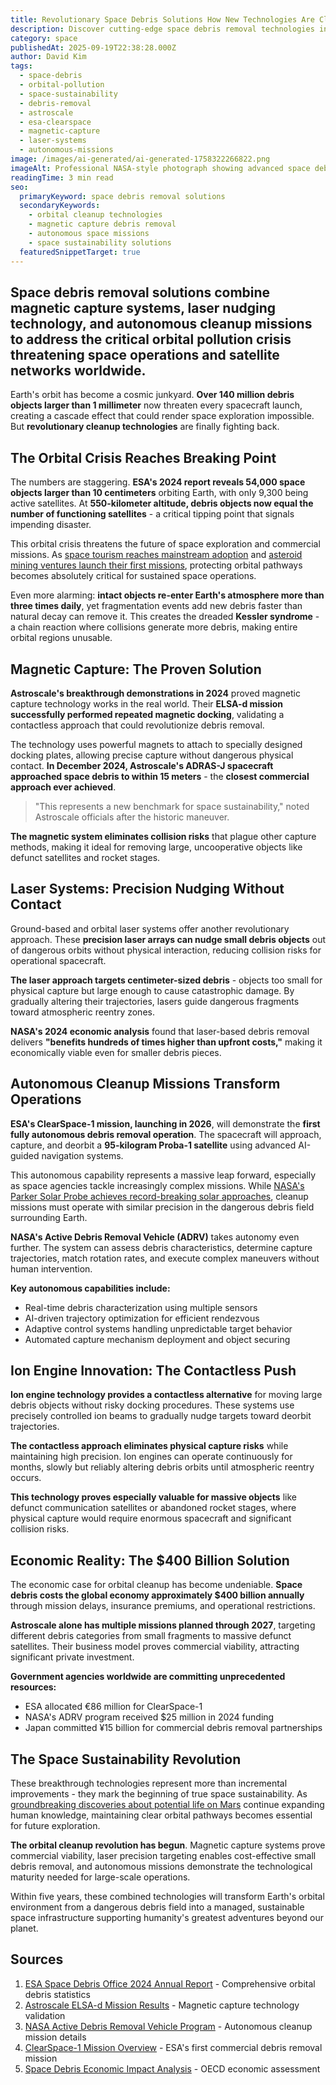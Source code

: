 ```yaml
---
title: Revolutionary Space Debris Solutions How New Technologies Are Cleaning Earth Orbit
description: Discover cutting-edge space debris removal technologies including magnetic capture systems, laser nudging and autonomous cleanup missions.
category: space
publishedAt: 2025-09-19T22:38:28.000Z
author: David Kim
tags:
  - space-debris
  - orbital-pollution
  - space-sustainability
  - debris-removal
  - astroscale
  - esa-clearspace
  - magnetic-capture
  - laser-systems
  - autonomous-missions
image: /images/ai-generated/ai-generated-1758322266822.png
imageAlt: Professional NASA-style photograph showing advanced space debris removal technologies in action, featuring spacecraft with magnetic capture systems and laser equipment operating in Earth orbit against the dramatic backdrop of space
readingTime: 3 min read
seo:
  primaryKeyword: space debris removal solutions
  secondaryKeywords:
    - orbital cleanup technologies
    - magnetic capture debris removal
    - autonomous space missions
    - space sustainability solutions
  featuredSnippetTarget: true
---
```


## Space debris removal solutions combine magnetic capture systems, laser nudging technology, and autonomous cleanup missions to address the critical orbital pollution crisis threatening space operations and satellite networks worldwide.

Earth's orbit has become a cosmic junkyard. **Over 140 million debris objects larger than 1 millimeter** now threaten every spacecraft launch, creating a cascade effect that could render space exploration impossible. But **revolutionary cleanup technologies** are finally fighting back.

## The Orbital Crisis Reaches Breaking Point

The numbers are staggering. **ESA's 2024 report reveals 54,000 space objects larger than 10 centimeters** orbiting Earth, with only 9,300 being active satellites. At **550-kilometer altitude, debris objects now equal the number of functioning satellites** - a critical tipping point that signals impending disaster.

This orbital crisis threatens the future of space exploration and commercial missions. As [space tourism reaches mainstream adoption](space-tourism-reaches-mainstream) and [asteroid mining ventures launch their first missions](asteroid-mining-becomes-reality), protecting orbital pathways becomes absolutely critical for sustained space operations.

Even more alarming: **intact objects re-enter Earth's atmosphere more than three times daily**, yet fragmentation events add new debris faster than natural decay can remove it. This creates the dreaded **Kessler syndrome** - a chain reaction where collisions generate more debris, making entire orbital regions unusable.

## Magnetic Capture: The Proven Solution

**Astroscale's breakthrough demonstrations in 2024** proved magnetic capture technology works in the real world. Their **ELSA-d mission successfully performed repeated magnetic docking**, validating a contactless approach that could revolutionize debris removal.

The technology uses powerful magnets to attach to specially designed docking plates, allowing precise capture without dangerous physical contact. **In December 2024, Astroscale's ADRAS-J spacecraft approached space debris to within 15 meters** - the **closest commercial approach ever achieved**.

> "This represents a new benchmark for space sustainability," noted Astroscale officials after the historic maneuver.

**The magnetic system eliminates collision risks** that plague other capture methods, making it ideal for removing large, uncooperative objects like defunct satellites and rocket stages.

## Laser Systems: Precision Nudging Without Contact

Ground-based and orbital laser systems offer another revolutionary approach. These **precision laser arrays can nudge small debris objects** out of dangerous orbits without physical interaction, reducing collision risks for operational spacecraft.

**The laser approach targets centimeter-sized debris** - objects too small for physical capture but large enough to cause catastrophic damage. By gradually altering their trajectories, lasers guide dangerous fragments toward atmospheric reentry zones.

**NASA's 2024 economic analysis** found that laser-based debris removal delivers **"benefits hundreds of times higher than upfront costs,"** making it economically viable even for smaller debris pieces.

## Autonomous Cleanup Missions Transform Operations

**ESA's ClearSpace-1 mission, launching in 2026**, will demonstrate the **first fully autonomous debris removal operation**. The spacecraft will approach, capture, and deorbit a **95-kilogram Proba-1 satellite** using advanced AI-guided navigation systems.

This autonomous capability represents a massive leap forward, especially as space agencies tackle increasingly complex missions. While [NASA's Parker Solar Probe achieves record-breaking solar approaches](parker-solar-probe-christmas-eve-historic-flyby), cleanup missions must operate with similar precision in the dangerous debris field surrounding Earth.

**NASA's Active Debris Removal Vehicle (ADRV)** takes autonomy even further. The system can assess debris characteristics, determine capture trajectories, match rotation rates, and execute complex maneuvers without human intervention.

**Key autonomous capabilities include:**

- Real-time debris characterization using multiple sensors
- AI-driven trajectory optimization for efficient rendezvous
- Adaptive control systems handling unpredictable target behavior
- Automated capture mechanism deployment and object securing

## Ion Engine Innovation: The Contactless Push

**Ion engine technology provides a contactless alternative** for moving large debris objects without risky docking procedures. These systems use precisely controlled ion beams to gradually nudge targets toward deorbit trajectories.

**The contactless approach eliminates physical capture risks** while maintaining high precision. Ion engines can operate continuously for months, slowly but reliably altering debris orbits until atmospheric reentry occurs.

**This technology proves especially valuable for massive objects** like defunct communication satellites or abandoned rocket stages, where physical capture would require enormous spacecraft and significant collision risks.

## Economic Reality: The $400 Billion Solution

The economic case for orbital cleanup has become undeniable. **Space debris costs the global economy approximately $400 billion annually** through mission delays, insurance premiums, and operational restrictions.

**Astroscale alone has multiple missions planned through 2027**, targeting different debris categories from small fragments to massive defunct satellites. Their business model proves commercial viability, attracting significant private investment.

**Government agencies worldwide are committing unprecedented resources:**

- ESA allocated €86 million for ClearSpace-1
- NASA's ADRV program received $25 million in 2024 funding
- Japan committed ¥15 billion for commercial debris removal partnerships

## The Space Sustainability Revolution

These breakthrough technologies represent more than incremental improvements - they mark the beginning of true space sustainability. As [groundbreaking discoveries about potential life on Mars](nasa-mars-emergency-discovery-biosignature) continue expanding human knowledge, maintaining clear orbital pathways becomes essential for future exploration.

**The orbital cleanup revolution has begun**. Magnetic capture systems prove commercial viability, laser precision targeting enables cost-effective small debris removal, and autonomous missions demonstrate the technological maturity needed for large-scale operations.

Within five years, these combined technologies will transform Earth's orbital environment from a dangerous debris field into a managed, sustainable space infrastructure supporting humanity's greatest adventures beyond our planet.

## Sources

1. [ESA Space Debris Office 2024 Annual Report](https://www.esa.int/Space_Safety/Space_Debris/ESA_s_annual_space_environment_report) - Comprehensive orbital debris statistics
2. [Astroscale ELSA-d Mission Results](https://astroscale.com/elsa-d/) - Magnetic capture technology validation
3. [NASA Active Debris Removal Vehicle Program](https://www.nasa.gov/technology/space-technology/game-changing-development/active-debris-removal/) - Autonomous cleanup mission details
4. [ClearSpace-1 Mission Overview](https://www.clearspace.today/clearspace-1/) - ESA's first commercial debris removal mission
5. [Space Debris Economic Impact Analysis](https://www.oecd.org/sti/inno/space-forum/space-debris-mitigation-guidelines.pdf) - OECD economic assessment
